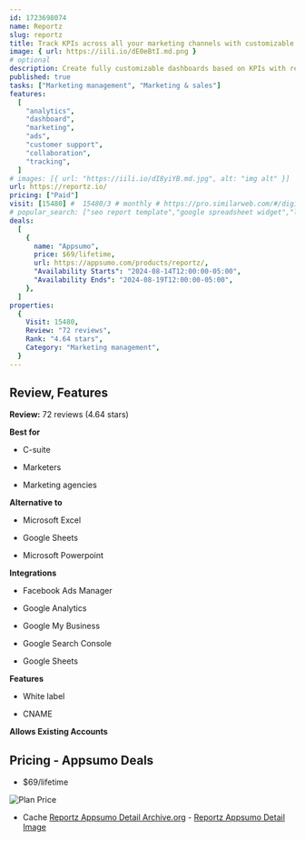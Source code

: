 ```yaml
---
id: 1723698074
name: Reportz
slug: reportz
title: Track KPIs across all your marketing channels with customizable dashboards
image: { url: https://iili.io/dE0eBtI.md.png }
# optional
description: Create fully customizable dashboards based on KPIs with real-time data from all your marketing channelsSet up white-label-friendly dashboards and share with clients and team members to improve tracking and reporting
published: true
tasks: ["Marketing management", "Marketing & sales"]
features:
  [
    "analytics",
    "dashboard",
    "marketing",
    "ads",
    "customer support",
    "collaboration",
    "tracking",
  ]
# images: [{ url: "https://iili.io/dI8yiYB.md.jpg", alt: "img alt" }]
url: https://reportz.io/
pricing: ["Paid"]
visit: [15480] #  15480/3 # monthly # https://pro.similarweb.com/#/digitalsuite/websiteanalysis/home
# popular_search: ["seo report template","google spreadsheet widget","local seo reporting template linked in","difference between google analytics account and property","ecommerce reporting template excel"]
deals:
  [
    {
      name: "Appsumo",
      price: $69/lifetime,
      url: https://appsumo.com/products/reportz/,
      "Availability Starts": "2024-08-14T12:00:00-05:00",
      "Availability Ends": "2024-08-19T12:00:00-05:00",
    },
  ]
properties:
  {
    Visit: 15480,
    Review: "72 reviews",
    Rank: "4.64 stars",
    Category: "Marketing management",
  }
---
```


## Review, Features

**Review:** 72 reviews (4.64 stars)

**Best for**

- C-suite

- Marketers

- Marketing agencies

**Alternative to**

- Microsoft Excel

- Google Sheets

- Microsoft Powerpoint

**Integrations**

- Facebook Ads Manager

- Google Analytics

- Google My Business

- Google Search Console

- Google Sheets

**Features**

- White label

- CNAME

**Allows Existing Accounts**

## Pricing - Appsumo Deals

- $69/lifetime

<Img src="https://iili.io/dEMD1NR.png" alt="Plan Price" />

- Cache [Reportz Appsumo Detail Archive.org](https://web.archive.org/web/*/https://appsumo.com/products/reportz/) - [Reportz Appsumo Detail Image](https://iili.io/dEMDbWB.png)
